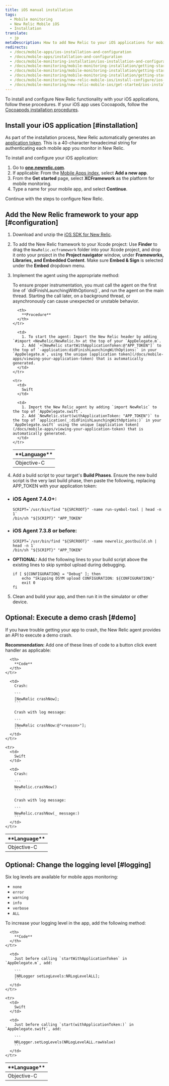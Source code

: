```yaml
---
title: iOS manual installation
tags:
  - Mobile monitoring
  - New Relic Mobile iOS
  - Installation
translate:
  - jp
metaDescription: How to add New Relic to your iOS applications for mobile monitoring.
redirects:
  - /docs/mobile-apps/ios-installation-and-configuration
  - /docs/mobile-apps/installation-and-configuration
  - /docs/mobile-monitoring-installation/ios-installation-and-configuration
  - /docs/mobile-monitoring/mobile-monitoring-installation/getting-started/ios-installation-and
  - /docs/mobile-monitoring/mobile-monitoring-installation/getting-started/ios-installation-and-configuration
  - /docs/mobile-monitoring/mobile-monitoring-installation/getting-started/ios-installation-configuration
  - /docs/mobile-monitoring/new-relic-mobile-ios/install-configure/ios-installation-configuration
  - /docs/mobile-monitoring/new-relic-mobile-ios/get-started/ios-installation-configuration 
---
```


To install and configure New Relic functionality with your iOS applications, follow these procedures. If your iOS app uses Cocoapods, follow the [Cocoapods installation procedures](/docs/mobile-monitoring-installation/cocoapods-installation-and-configuration).

## Install your iOS application [#installation]

As part of the installation process, New Relic automatically generates an [application token](/docs/mobile-apps/viewing-your-application-token). This is a 40-character hexadecimal string for authenticating each mobile app you monitor in New Relic.

To install and configure your iOS application:

1. Go to **[one.newrelic.com](https://one.newrelic.com/all-capabilities)**.
2. If applicable: From the [Mobile Apps index](/docs/mobile-apps/mobile-apps-menu), select <Icon name="fe-plus-circle"/>
   **Add a new app**.
3. From the **Get started** page, select **XCFramework** as the platform for mobile monitoring.
4. Type a name for your mobile app, and select **Continue**.

Continue with the steps to configure New Relic.

## Add the New Relic framework to your app [#configuration]

1. Download and unzip the [iOS SDK for New Relic](/docs/release-notes/mobile-release-notes/xcframework-release-notes).
2. To add the New Relic framework to your Xcode project: Use **Finder** to drag the `NewRelic.xcframework` folder into your Xcode project, and drop it onto your project in the **Project navigator** window, under **Frameworks, Libraries, and Embedded Content**. Make sure **Embed & Sign** is selected under the **Embed** dropdown menu.
3. Implement the agent using the appropriate method:

   <Callout variant="important">
     To ensure proper instrumentation, you must call the agent on the first line of `didFinishLaunchingWithOptions()`, and run the agent on the main thread. Starting the call later, on a background thread, or asynchronously can cause unexpected or unstable behavior.
   </Callout>

   <table>
     <thead>
       <tr>
         <th style={{ width: "150px" }}>
           **Language**
         </th>

         <th>
           **Procedure**
         </th>
       </tr>
     </thead>

     <tbody>
       <tr>
         <td>
           Objective-C
         </td>

         <td>
           1. To start the agent: Import the New Relic header by adding `#import <NewRelic/NewRelic.h> at the top of your `AppDelegate.m`.
           2. Add `+[NewRelic startWithApplicationToken:@"APP_TOKEN"]` to the top of `-application:didFinishLaunchingWithOptions:` in your `AppDelegate.m`, using the unique [application token](/docs/mobile-apps/viewing-your-application-token) that is automatically generated.
         </td>
       </tr>

       <tr>
         <td>
           Swift
         </td>

         <td>
           1. Import the New Relic agent by adding `import NewRelic` to the top of `AppDelegate.swift`.
           2. Add `NewRelic.start(withApplicationToken: "APP_TOKEN")` to the top of `application(_:didFinishLaunchingWithOptions:)` in your `AppDelegate.swift` using the unique [application token](/docs/mobile-apps/viewing-your-application-token) that is automatically generated.
         </td>
       </tr>
     </tbody>
   </table>
4. Add a build script to your target's **Build Phases**. Ensure the new build script is the very last build phase, then paste the following, replacing APP_TOKEN with your application token:

 - ###  **iOS Agent 7.4.0+:**
   ```
   SCRIPT=`/usr/bin/find "${SRCROOT}" -name run-symbol-tool | head -n 1`
   /bin/sh "${SCRIPT}" "APP_TOKEN"
   ```
 - ### **iOS Agent 7.3.8 or before:**
   ```
   SCRIPT=`/usr/bin/find "${SRCROOT}" -name newrelic_postbuild.sh | head -n 1`
   /bin/sh "${SCRIPT}" "APP_TOKEN"

   ```
 - **OPTIONAL:** Add the following lines to your build script above the existing lines to skip symbol upload during debugging.
    ```
    if [ ${CONFIGURATION} = "Debug" ]; then
        echo "Skipping DSYM upload CONFIGURATION: ${CONFIGURATION}"
        exit 0
    fi
    ```
5. Clean and build your app, and then run it in the simulator or other device.

<InstallFeedback />

## Optional: Execute a demo crash [#demo]

If you have trouble getting your app to crash, the New Relic agent provides an API to execute a demo crash.

**Recommendation:** Add one of these lines of code to a button click event handler as applicable:

<table>
  <thead>
    <tr>
      <th style={{ width: "150px" }}>
        **Language**
      </th>

      <th>
        **Code**
      </th>
    </tr>
  </thead>

  <tbody>
    <tr>
      <td>
        Objective-C
      </td>

      <td>
        Crash:

        ```
        [NewRelic crashNow];
        ```

        Crash with log message:

        ```
        [NewRelic crashNow:@"<reason>"];
        ```
      </td>
    </tr>

    <tr>
      <td>
        Swift
      </td>

      <td>
        Crash:

        ```
        NewRelic.crashNow()
        ```

        Crash with log message:

        ```
        NewRelic.crashNow(_ message:)
        ```
      </td>
    </tr>
  </tbody>
</table>

## Optional: Change the logging level [#logging]

Six log levels are available for mobile apps monitoring:

* `none`
* `error`
* `warning`
* `info`
* `verbose`
* `ALL`

To increase your logging level in the app, add the following method:

<table>
  <thead>
    <tr>
      <th style={{ width: "150px" }}>
        **Language**
      </th>

      <th>
        **Code**
      </th>
    </tr>
  </thead>

  <tbody>
    <tr>
      <td>
        Objective-C
      </td>

      <td>
        Just before calling `startWithApplicationToken` in `AppDelegate.m`, add:

        ```
        [NRLogger setLogLevels:NRLogLevelALL];
        ```
      </td>
    </tr>

    <tr>
      <td>
        Swift
      </td>

      <td>
        Just before calling `start(withApplicationToken:)` in `AppDelegate.swift`, add:

        ```
        NRLogger.setLogLevels(NRLogLevelALL.rawValue)
        ```
      </td>
    </tr>
  </tbody>
</table>
